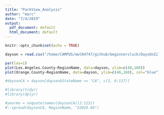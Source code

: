 ```yaml
---
title: "ParkView_Analysis"
author: "marc"
date: "7/4/2019"
output:
  pdf_document: default
  html_document: default
---
```


```r
knitr::opts_chunk$set(echo = TRUE)

dayson = read.csv("/home/CAMPUS/mwl04747/github/beginnersluck/DaysOnZillow_County.csv")
```

```r
par(las=1)
plot(Los.Angeles.County~RegionName, data=dayson, ylim=c(40,160))
plot(Orange.County~RegionName, data=dayson, ylim=c(40,160), col="blue")

#daysonCA = dayson[dayson$StateName == "CA", c(3, 6:117)]

#library(tidyr)
#library(dplyr)

#yearmo = noquote(names(daysonCA)[2:113])
#::spread(daysonCA, RegionName, "X2019.04")
```

